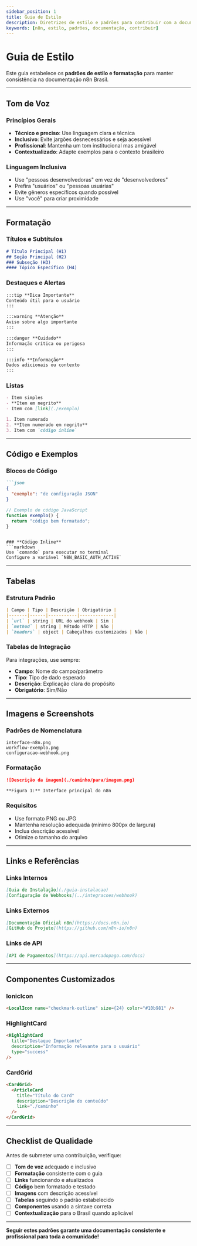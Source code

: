 ---
sidebar_position: 1
title: Guia de Estilo
description: Diretrizes de estilo e padrões para contribuir com a documentação
keywords: [n8n, estilo, padrões, documentação, contribuir]
---


# <LocalIcon name="color-palette-outline" size={32} color="#ea4b71" /> Guia de Estilo

Este guia estabelece os **padrões de estilo e formatação** para manter consistência na documentação n8n Brasil.

---

## <LocalIcon name="chatbubbles-outline" size={24} color="#10b981" /> Tom de Voz

### **Princípios Gerais**
- **Técnico e preciso**: Use linguagem clara e técnica
- **Inclusivo**: Evite jargões desnecessários e seja acessível
- **Profissional**: Mantenha um tom institucional mas amigável
- **Contextualizado**: Adapte exemplos para o contexto brasileiro

### **Linguagem Inclusiva**
- Use "pessoas desenvolvedoras" em vez de "desenvolvedores"
- Prefira "usuários" ou "pessoas usuárias" 
- Evite gêneros específicos quando possível
- Use "você" para criar proximidade

---

## <LocalIcon name="text-outline" size={24} color="#ea4b71" /> Formatação

### **Títulos e Subtítulos**
```markdown
# Título Principal (H1)
## Seção Principal (H2) 
### Subseção (H3)
#### Tópico Específico (H4)
```

### **Destaques e Alertas**
```markdown
:::tip **Dica Importante**
Conteúdo útil para o usuário
:::

:::warning **Atenção**
Aviso sobre algo importante
:::

:::danger **Cuidado**
Informação crítica ou perigosa
:::

:::info **Informação**
Dados adicionais ou contexto
:::
```

### **Listas**
```markdown
- Item simples
- **Item em negrito**
- Item com [link](./exemplo)

1. Item numerado
2. **Item numerado em negrito**
3. Item com `código inline`
```

---

## <LocalIcon name="code-outline" size={24} color="#f59e0b" /> Código e Exemplos

### **Blocos de Código**
```markdown
```json
{
  "exemplo": "de configuração JSON"
}
```

```javascript
// Exemplo de código JavaScript
function exemplo() {
  return "código bem formatado";
}
```
```

### **Código Inline**
```markdown
Use `comando` para executar no terminal
Configure a variável `N8N_BASIC_AUTH_ACTIVE`
```

---

## <LocalIcon name="grid-outline" size={24} color="#8b5cf6" /> Tabelas

### **Estrutura Padrão**
```markdown
| Campo | Tipo | Descrição | Obrigatório |
|-------|------|-----------|-------------|
| `url` | string | URL do webhook | Sim |
| `method` | string | Método HTTP | Não |
| `headers` | object | Cabeçalhos customizados | Não |
```

### **Tabelas de Integração**
Para integrações, use sempre:
- **Campo**: Nome do campo/parâmetro
- **Tipo**: Tipo de dado esperado
- **Descrição**: Explicação clara do propósito
- **Obrigatório**: Sim/Não

---

## <LocalIcon name="image-outline" size={24} color="#06b6d4" /> Imagens e Screenshots

### **Padrões de Nomenclatura**
```
interface-n8n.png
workflow-exemplo.png
configuracao-webhook.png
```

### **Formatação**
```markdown
![Descrição da imagem](./caminho/para/imagem.png)

**Figura 1:** Interface principal do n8n
```

### **Requisitos**
- Use formato PNG ou JPG
- Mantenha resolução adequada (mínimo 800px de largura)
- Inclua descrição acessível
- Otimize o tamanho do arquivo

---

## <LocalIcon name="link-outline" size={24} color="#84cc16" /> Links e Referências

### **Links Internos**
```markdown
[Guia de Instalação](./guia-instalacao)
[Configuração de Webhooks](../integracoes/webhook)
```

### **Links Externos**
```markdown
[Documentação Oficial n8n](https://docs.n8n.io)
[GitHub do Projeto](https://github.com/n8n-io/n8n)
```

### **Links de API**
```markdown
[API de Pagamentos](https://api.mercadopago.com/docs)
```

---

## <LocalIcon name="color-palette-outline" size={24} color="#ec4899" /> Componentes Customizados

### **IonicIcon**
```markdown
<LocalIcon name="checkmark-outline" size={24} color="#10b981" />
```

### **HighlightCard**
```markdown
<HighlightCard 
  title="Destaque Importante"
  description="Informação relevante para o usuário"
  type="success"
/>
```

### **CardGrid**
```markdown
<CardGrid>
  <ArticleCard 
    title="Título do Card"
    description="Descrição do conteúdo"
    link="./caminho"
  />
</CardGrid>
```

---

## <LocalIcon name="checkmark-done-outline" size={24} color="#10b981" /> Checklist de Qualidade

Antes de submeter uma contribuição, verifique:

- [ ] **Tom de voz** adequado e inclusivo
- [ ] **Formatação** consistente com o guia
- [ ] **Links** funcionando e atualizados
- [ ] **Código** bem formatado e testado
- [ ] **Imagens** com descrição acessível
- [ ] **Tabelas** seguindo o padrão estabelecido
- [ ] **Componentes** usando a sintaxe correta
- [ ] **Contextualização** para o Brasil quando aplicável

---

**<LocalIcon name="star-outline" size={16} color="#ea4b71" /> Seguir estes padrões garante uma documentação consistente e profissional para toda a comunidade!** 
